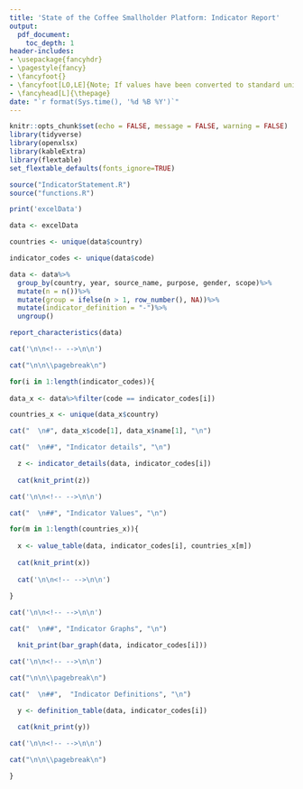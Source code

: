 ```yaml
---
title: 'State of the Coffee Smallholder Platform: Indicator Report'
output:
  pdf_document:
    toc_depth: 1
header-includes:
- \usepackage{fancyhdr}
- \pagestyle{fancy}
- \fancyfoot{}
- \fancyfoot[LO,LE]{Note; If values have been converted to standard units, original values and conversion rates will be available in the indicator excel download.} 
- \fancyhead[L]{\thepage}
date: "`r format(Sys.time(), '%d %B %Y')`"
---
```

```r
knitr::opts_chunk$set(echo = FALSE, message = FALSE, warning = FALSE)
library(tidyverse)
library(openxlsx)
library(kableExtra)
library(flextable)
set_flextable_defaults(fonts_ignore=TRUE)
```

```r
source("IndicatorStatement.R")
source("functions.R")

print('excelData')

data <- excelData

countries <- unique(data$country)

indicator_codes <- unique(data$code)

data <- data%>%
  group_by(country, year, source_name, purpose, gender, scope)%>%
  mutate(n = n())%>%
  mutate(group = ifelse(n > 1, row_number(), NA))%>%
  mutate(indicator_definition = "-")%>%
  ungroup()
```

```r
report_characteristics(data)
```

```{=latex}
% Trigger ToC creation in LaTeX
\setcounter{tocdepth}{1}
\tableofcontents
```

```r
cat('\n\n<!-- -->\n\n')

cat("\n\n\\pagebreak\n")

for(i in 1:length(indicator_codes)){
  
data_x <- data%>%filter(code == indicator_codes[i])  

countries_x <- unique(data_x$country)

cat("  \n#", data_x$code[1], data_x$name[1], "\n")

cat("  \n##", "Indicator details", "\n")

  z <- indicator_details(data, indicator_codes[i])
  
  cat(knit_print(z))

cat('\n\n<!-- -->\n\n')

cat("  \n##", "Indicator Values", "\n")

for(m in 1:length(countries_x)){
  
  x <- value_table(data, indicator_codes[i], countries_x[m])
  
  cat(knit_print(x))
  
  cat('\n\n<!-- -->\n\n')
  
}

cat('\n\n<!-- -->\n\n')

cat("  \n##", "Indicator Graphs", "\n")

  knit_print(bar_graph(data, indicator_codes[i]))

cat('\n\n<!-- -->\n\n')

cat("\n\n\\pagebreak\n")

cat("  \n##",  "Indicator Definitions", "\n")

  y <- definition_table(data, indicator_codes[i])
  
  cat(knit_print(y))

cat('\n\n<!-- -->\n\n')

cat("\n\n\\pagebreak\n")

}
```

